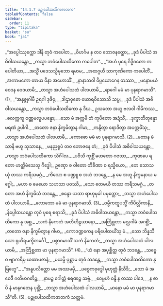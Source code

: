 ```yaml
---
title: "14.1.7 ပဉ္စုပေါသထိကဇာတက"
tableOfContents: false
sidebar:
  order: 11
type: "tipitaka"
basket: "su"
book: "ja1"
---
```



<DynamicBreadcrumb />

<Division number="127" book="ja1">

<Paragraph number="2680" type="verses" book="ja1">
_“အပ္ပေါဿုက္ကော ဒါနိ တုဝံ ကပေါတ,_  
_ဝိဟင်္ဂမ န တဝ ဘောဇနတ္ထော;_  
_ခုဒံ ပိပါသံ အဓိဝါသယန္တော,_  
_ကသ္မာ ဘဝံပေါသထိကော ကပေါတ”._  

</Paragraph>

</Division>
<Division number="128" book="ja1">

<Paragraph number="2681" type="verses" book="ja1">
_“အဟံ ပုရေ ဂိဒ္ဓိဂတော ကပေါတိယာ,_  
_အသ္မိံ ပဒေသသ္မိမုဘော ရမာမ;_  
_အထဂ္ဂဟီ သာကုဏိကော ကပေါတိံ,_  
_အကာမကော တာယ ဝိနာ အဟောသိံ._  

</Paragraph>

</Division>
<Division number="129" book="ja1">

<Paragraph number="2682" type="verses" book="ja1">
_နာနာဘဝါ ဝိပ္ပယောဂေန တဿာ,_  
_မနောမယံ ဝေဒန ဝေဒယာမိ;_  
_တသ္မာ အဟံပေါသထံ ပါလယာမိ,_  
_ရာဂေါ မမံ မာ ပုနရာဂမာသိ”. (1)_  

</Paragraph>

</Division>
<Division number="130" book="ja1">

<Paragraph number="2683" type="verses" book="ja1">
_“အနုဇ္ဇုဂါမီ ဥရဂါ ဒုဇိဝှ,_  
_ဒါဌာဝုဓော ဃောရဝိသောသိ သပ္ပ;_  
_ခုဒံ ပိပါသံ အဓိဝါသယန္တော,_  
_ကသ္မာ ဘဝံပေါသထိကော နု ဒီဃ._  

</Paragraph>

</Division>
<Division number="131" book="ja1">

<Paragraph number="2684" type="verses" book="ja1">
ဥသဘော အဟူ ဗလဝါ ဂါမိကဿ,_  
_စလက္ကကူ ဝဏ္ဏဗလူပပန္နော;_  
_သော မံ အက္ကမိ တံ ကုပိတော အဍံသိံ,_  
_ဒုက္ခာဘိတုန္နော မရဏံ ဥပါဂါ._  

</Paragraph>

</Division>
<Division number="132" book="ja1">

<Paragraph number="2685" type="verses" book="ja1">
_တတော ဇနာ နိက္ခမိတွာန ဂါမာ,_  
_ကန္ဒိတွာ ရောဒိတွာ အပက္ကမိံသု;_  
_တသ္မာ အဟံပေါသထံ ပါလယာမိ,_  
_ကောဓော မမံ မာ ပုနရာဂမာသိ. (2)_  

</Paragraph>

</Division>
<Division number="133" book="ja1">

<Paragraph number="2686" type="verses" book="ja1">
_မတာန မံသာနိ ဗဟူ သုသာနေ,_  
_မနုညရူပံ တဝ ဘောဇနေ တံ;_  
_ခုဒံ ပိပါသံ အဓိဝါသယန္တော,_  
_ကသ္မာ ဘဝံပေါသထိကော သိင်္ဂါလ._  

</Paragraph>

</Division>
<Division number="134" book="ja1">

<Paragraph number="2687" type="verses" book="ja1">
_ပဝိသိ ကုစ္ဆိံ မဟတော ဂဇဿ,_  
_ကုဏပေ ရတော ဟတ္ထိမံသေသု ဂိဒ္ဓေါ;_  
ဥဏှော စ ဝါတော တိခိဏာ စ ရသ္မိယော,_  
_တေ သောသယုံ တဿ ကရီသမဂ္ဂံ._  

</Paragraph>

</Division>
<Division number="135" book="ja1">

<Paragraph number="2688" type="verses" book="ja1">
_ကိသော စ ပဏ္ဍူ စ အဟံ ဘဒန္တေ,_  
_န မေ အဟူ နိက္ခမနာယ မဂ္ဂေါ;_  
_မဟာ စ မေဃော သဟသာ ပဝဿိ,_  
_သော တေမယီ တဿ ကရီသမဂ္ဂံ._  

</Paragraph>

</Division>
<Division number="136" book="ja1">

<Paragraph number="2689" type="verses" book="ja1">
_တတော အဟံ နိက္ခမိသံ ဘဒန္တေ,_  
_စန္ဒော ယထာ ရာဟုမုခါ ပမုတ္တော;_  
_တသ္မာ အဟံပေါသထံ ပါလယာမိ,_  
_လောဘော မမံ မာ ပုနရာဂမာသိ. (3)_  

</Paragraph>

</Division>
<Division number="137" book="ja1">

<Paragraph number="2690" type="verses" book="ja1">
_ဝမ္မီကထူပသ္မိံ ကိပိလ္လိကာနိ,_  
_နိပ္ပေါထယန္တော တုဝံ ပုရေ စရာသိ;_  
_ခုဒံ ပိပါသံ အဓိဝါသယန္တော,_  
_ကသ္မာ ဘဝံပေါသထိကော နု အစ္ဆ._  

</Paragraph>

</Division>
<Division number="138" book="ja1">

<Paragraph number="2691" type="verses" book="ja1">
_သကံ နိကေတံ အတိဟီဠယာနော,_  
_အတြိစ္ဆတာ မလ္လဂါမံ အဂစ္ဆိံ;_  
_တတော ဇနာ နိက္ခမိတွာန ဂါမာ,_  
_ကောဒဏ္ဍကေန ပရိပေါထယိံသု မံ._  

</Paragraph>

</Division>
<Division number="139" book="ja1">

<Paragraph number="2692" type="verses" book="ja1">
_သော ဘိန္နသီသော ရုဟိရမက္ခိတင်္ဂေါ,_  
_ပစ္စာဂမာသိံ သကံ နိကေတံ;_  
_တသ္မာ အဟံပေါသထံ ပါလယာမိ,_  
_အတြိစ္ဆတာ မာ ပုနရာဂမာသိ”. (4)_  

</Paragraph>

</Division>
<Division number="140" book="ja1">

<Paragraph number="2693" type="verses" book="ja1">
_“ယံ နော အပုစ္ဆိတ္ထ တုဝံ ဘဒန္တေ,_  
_သဗ္ဗေဝ ဗျာကရိမှ ယထာပဇာနံ;_  
_မယမ္ပိ ပုစ္ဆာမ တုဝံ ဘဒန္တေ,_  
_ကသ္မာ ဘဝံပေါသထိကော နု ဗြဟ္မေ”._  

</Paragraph>

</Division>
<Division number="141" book="ja1">

<Paragraph number="2694" type="verses" book="ja1">
_“အနူပလိတ္တော မမ အဿမမှိ,_  
_ပစ္စေကဗုဒ္ဓေါ မုဟုတ္တံ နိသီဒိ;_  
_သော မံ အဝေဒီ ဂတိမာဂတိဉ္စ,_  
_နာမဉ္စ ဂေါတ္တံ စရဏဉ္စ သဗ္ဗံ._  

</Paragraph>

</Division>
<Division number="142" book="ja1">

<Paragraph number="2695" type="verses" book="ja1">
_ဧဝမ္ပဟံ ဝန္ဒိ န တဿ ပါဒေ,_  
_န စာပိ နံ မာနဂတေန ပုစ္ဆိံ;_  
_တသ္မာ အဟံပေါသထံ ပါလယာမိ,_  
_မာနော မမံ မာ ပုနရာဂမာသီ”တိ. (5)_  


</Paragraph>
</Division>

<Paragraph number="2696" type="center" book="ja1">
ပဉ္စုပေါသထိကဇာတကံ သတ္တမံ.
</Paragraph>